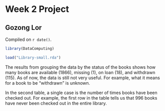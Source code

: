 # Week 2 Project

## Gozong Lor

<!-- leave this material as is -->
Compiled on `r date()`.

```r
library(DataComputing)

load("Library-small.rda")
```
<!-- put your content after this line -->

The results from grouping the data by the status of the books shows how many books are available (1866), missing (1), on loan (18), and withdrawn (115). As of now, the data is still not very useful. For example, what it means for a book to be "withdrawn" is unknown.

In the second table, a single case is the number of times books have been checked out. For example, the first row in the table tells us that 996 books have never been checked out in the entire library. 